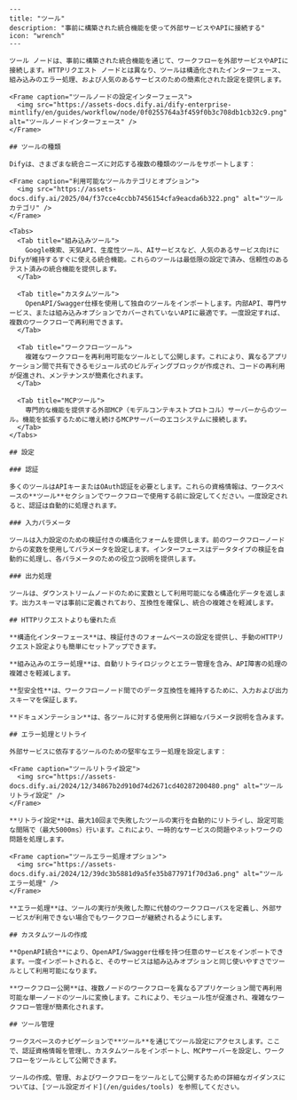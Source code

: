 ```mdx
---
title: "ツール"
description: "事前に構築された統合機能を使って外部サービスやAPIに接続する"
icon: "wrench"
---

ツール ノードは、事前に構築された統合機能を通じて、ワークフローを外部サービスやAPIに接続します。HTTPリクエスト ノードとは異なり、ツールは構造化されたインターフェース、組み込みのエラー処理、および人気のあるサービスのための簡素化された設定を提供します。

<Frame caption="ツールノードの設定インターフェース">
  <img src="https://assets-docs.dify.ai/dify-enterprise-mintlify/en/guides/workflow/node/0f0255764a3f459f0b3c708db1cb32c9.png" alt="ツールノードインターフェース" />
</Frame>

## ツールの種類

Difyは、さまざまな統合ニーズに対応する複数の種類のツールをサポートします：

<Frame caption="利用可能なツールカテゴリとオプション">
  <img src="https://assets-docs.dify.ai/2025/04/f37cce4ccbb7456154cfa9eacda6b322.png" alt="ツールカテゴリ" />
</Frame>

<Tabs>
  <Tab title="組み込みツール">
    Google検索、天気API、生産性ツール、AIサービスなど、人気のあるサービス向けにDifyが維持するすぐに使える統合機能。これらのツールは最低限の設定で済み、信頼性のあるテスト済みの統合機能を提供します。
  </Tab>
  
  <Tab title="カスタムツール">
    OpenAPI/Swagger仕様を使用して独自のツールをインポートします。内部API、専門サービス、または組み込みオプションでカバーされていないAPIに最適です。一度設定すれば、複数のワークフローで再利用できます。
  </Tab>
  
  <Tab title="ワークフローツール">
    複雑なワークフローを再利用可能なツールとして公開します。これにより、異なるアプリケーション間で共有できるモジュール式のビルディングブロックが作成され、コードの再利用が促進され、メンテナンスが簡素化されます。
  </Tab>
  
  <Tab title="MCPツール">
    専門的な機能を提供する外部MCP（モデルコンテキストプロトコル）サーバーからのツール。機能を拡張するために増え続けるMCPサーバーのエコシステムに接続します。
  </Tab>
</Tabs>

## 設定

### 認証

多くのツールはAPIキーまたはOAuth認証を必要とします。これらの資格情報は、ワークスペースの**ツール**セクションでワークフローで使用する前に設定してください。一度設定されると、認証は自動的に処理されます。

### 入力パラメータ

ツールは入力設定のための検証付きの構造化フォームを提供します。前のワークフローノードからの変数を使用してパラメータを設定します。インターフェースはデータタイプの検証を自動的に処理し、各パラメータのための役立つ説明を提供します。

### 出力処理

ツールは、ダウンストリームノードのために変数として利用可能になる構造化データを返します。出力スキーマは事前に定義されており、互換性を確保し、統合の複雑さを軽減します。

## HTTPリクエストよりも優れた点

**構造化インターフェース**は、検証付きのフォームベースの設定を提供し、手動のHTTPリクエスト設定よりも簡単にセットアップできます。

**組み込みのエラー処理**は、自動リトライロジックとエラー管理を含み、API障害の処理の複雑さを軽減します。

**型安全性**は、ワークフローノード間でのデータ互換性を維持するために、入力および出力スキーマを保証します。

**ドキュメンテーション**は、各ツールに対する使用例と詳細なパラメータ説明を含みます。

## エラー処理とリトライ

外部サービスに依存するツールのための堅牢なエラー処理を設定します：

<Frame caption="ツールリトライ設定">
  <img src="https://assets-docs.dify.ai/2024/12/34867b2d910d74d2671cd40287200480.png" alt="ツールリトライ設定" />
</Frame>

**リトライ設定**は、最大10回まで失敗したツールの実行を自動的にリトライし、設定可能な間隔で（最大5000ms）行います。これにより、一時的なサービスの問題やネットワークの問題を処理します。

<Frame caption="ツールエラー処理オプション">
  <img src="https://assets-docs.dify.ai/2024/12/39dc3b5881d9a5fe35b877971f70d3a6.png" alt="ツールエラー処理" />
</Frame>

**エラー処理**は、ツールの実行が失敗した際に代替のワークフローパスを定義し、外部サービスが利用できない場合でもワークフローが継続されるようにします。

## カスタムツールの作成

**OpenAPI統合**により、OpenAPI/Swagger仕様を持つ任意のサービスをインポートできます。一度インポートされると、そのサービスは組み込みオプションと同じ使いやすさでツールとして利用可能になります。

**ワークフロー公開**は、複数ノードのワークフローを異なるアプリケーション間で再利用可能な単一ノードのツールに変換します。これにより、モジュール性が促進され、複雑なワークフロー管理が簡素化されます。

## ツール管理

ワークスペースのナビゲーションで**ツール**を通じてツール設定にアクセスします。ここで、認証資格情報を管理し、カスタムツールをインポートし、MCPサーバーを設定し、ワークフローをツールとして公開できます。

ツールの作成、管理、およびワークフローをツールとして公開するための詳細なガイダンスについては、[ツール設定ガイド](/en/guides/tools) を参照してください。
```
